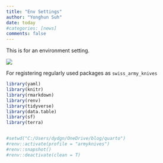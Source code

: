 ```yaml
---
title: "Env Settings"
author: "Yonghun Suh"
date: today
#categories: [news]
comments: false
---
```


This is for an environment setting.

![](thumbnail.jpg)

For registering regularly used packages as `swiss_army_knives`

```r
library(yaml)
library(knitr)
library(rmarkdown)
library(renv)
library(tidyverse)
library(data.table)
library(sf)
library(terra)


#setwd("C:/Users/dydgn/OneDrive/blog/quarto")
#renv::activate(profile = "armyknives")
#renv::snapshot()
#renv::deactivate(clean = T)

```


